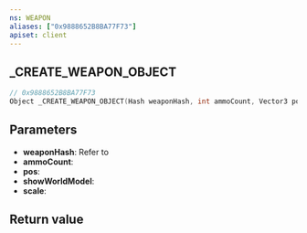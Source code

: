 ```yaml
---
ns: WEAPON
aliases: ["0x9888652B8BA77F73"]
apiset: client
---
```

## _CREATE_WEAPON_OBJECT

```c
// 0x9888652B8BA77F73
Object _CREATE_WEAPON_OBJECT(Hash weaponHash, int ammoCount, Vector3 pos, BOOL showWorldModel, float scale);
```


## Parameters
* **weaponHash**: Refer to <EmbeddedEnum name="eWeaponHash" />
* **ammoCount**:
* **pos**:
* **showWorldModel**:
* **scale**:

## Return value
